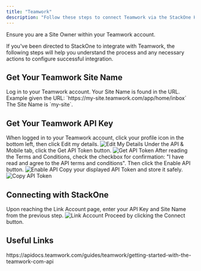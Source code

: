 ```yaml
---
title: "Teamwork"
description: "Follow these steps to connect Teamwork via the StackOne Hub successfully."
---
```



<Warning>
  Ensure you are a Site Owner within your Teamwork account.
</Warning>

If you've been directed to StackOne to integrate with Teamwork, the following steps will help you understand the process and any necessary actions to configure successful integration.

## Get Your Teamwork Site Name

<Steps>
  <Step title="Find Your Site Name">
    Log in to your Teamwork account. Your Site Name is found in the URL.
    Example given the URL: `https://my-site.teamwork.com/app/home/inbox`
    The Site Name is `my-site`.
  </Step>
</Steps>

## Get Your Teamwork API Key

<Steps>
  <Step title="Edit My Details">
    When logged in to your Teamwork account, click your profile icon in the bottom left, then click Edit my details.
    <Frame>
      <img className='rounded-md' style={{ margin: '0 auto', border: '1px solid #efefef' }} alt="Edit My Details" src="/images/teamwork/image1.png" />
    </Frame>
  </Step>

  <Step title="Get API Token">
    Under the API & Mobile tab, click the Get API Token button.
    <Frame>
      <img className='rounded-md' style={{ margin: '0 auto', border: '1px solid #efefef' }} alt="Get API Token" src="/images/teamwork/image2.png" />
    </Frame>
  </Step>

  <Step title="Enable API">
    After reading the Terms and Conditions, check the checkbox for confirmation: "I have read and agree to the API terms and conditions". Then click the Enable API button.
    <Frame>
      <img className='rounded-md' style={{ margin: '0 auto', border: '1px solid #efefef' }} alt="Enable API" src="/images/teamwork/image3.png" />
    </Frame>
  </Step>

  <Step title="Copy API Token">
    Copy your displayed API Token and store it safely.
    <Frame>
      <img className='rounded-md' style={{ margin: '0 auto', border: '1px solid #efefef' }} alt="Copy API Token" src="/images/teamwork/image4.png" />
    </Frame>
  </Step>
</Steps>

## Connecting with StackOne

<Steps>
  <Step title="Enter API Key and Site Name">
    Upon reaching the Link Account page, enter your API Key and Site Name from the previous step.
    <Frame>
      <img className='rounded-md' style={{ margin: '0 auto', border: '1px solid #efefef' }} alt="Link Account" src="/images/teamwork/image5.png" />
    </Frame>
  </Step>

  <Step title="Connect">
    Proceed by clicking the Connect button.
  </Step>
</Steps>

<IntegrationFooter />

## Useful Links
<Card title="API Reference" icon="link" href="https://apidocs.teamwork.com/guides/teamwork/getting-started-with-the-teamwork-com-api">
    https://apidocs.teamwork.com/guides/teamwork/getting-started-with-the-teamwork-com-api
</Card>

